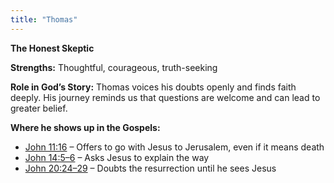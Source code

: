 ```yaml
---
title: "Thomas"
---
```

**The Honest Skeptic**

**Strengths:** Thoughtful, courageous, truth-seeking

**Role in God’s Story:** Thomas voices his doubts openly and finds faith deeply. His journey reminds us that questions are welcome and can lead to greater belief.

**Where he shows up in the Gospels:**

* [John 11:16](https://www.biblegateway.com/passage/?search=John+11%3A16&version=NIV) – Offers to go with Jesus to Jerusalem, even if it means death
* [John 14:5–6](https://www.biblegateway.com/passage/?search=John+14%3A5-6&version=NIV) – Asks Jesus to explain the way
* [John 20:24–29](https://www.biblegateway.com/passage/?search=John+20%3A24-29&version=NIV) – Doubts the resurrection until he sees Jesus
